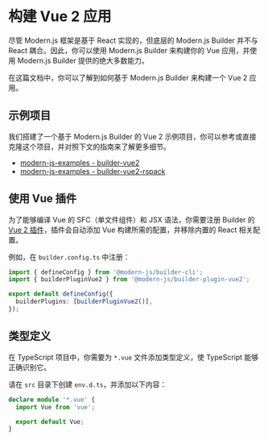 # 构建 Vue 2 应用

尽管 Modern.js 框架是基于 React 实现的，但底层的 Modern.js Builder 并不与 React 耦合。因此，你可以使用 Modern.js Builder 来构建你的 Vue 应用，并使用 Modern.js Builder 提供的绝大多数能力。

在这篇文档中，你可以了解到如何基于 Modern.js Builder 来构建一个 Vue 2 应用。

## 示例项目

我们搭建了一个基于 Modern.js Builder 的 Vue 2 示例项目，你可以参考或直接克隆这个项目，并对照下文的指南来了解更多细节。

- [modern-js-examples - builder-vue2](https://github.com/web-infra-dev/modern-js-examples/tree/main/examples/builder-vue2)
- [modern-js-examples - builder-vue2-rspack](https://github.com/web-infra-dev/modern-js-examples/tree/main/examples/builder-vue2-rspack)


<CliToolVue />

## 使用 Vue 插件

为了能够编译 Vue 的 SFC（单文件组件）和 JSX 语法，你需要注册 Builder 的 [Vue 2 插件](/plugins/plugin-vue2)，插件会自动添加 Vue 构建所需的配置，并移除内置的 React 相关配置。

例如，在 `builder.config.ts` 中注册：

```ts title="builder.config.ts"
import { defineConfig } from '@modern-js/builder-cli';
import { builderPluginVue2 } from '@modern-js/builder-plugin-vue2';

export default defineConfig({
  builderPlugins: [builderPluginVue2()],
});
```

## 类型定义

在 TypeScript 项目中，你需要为 `*.vue` 文件添加类型定义，使 TypeScript 能够正确识别它。

请在 `src` 目录下创建 `env.d.ts`，并添加以下内容：

```ts title="src/env.d.ts"
declare module '*.vue' {
  import Vue from 'vue';

  export default Vue;
}
```


<DeployApp />

